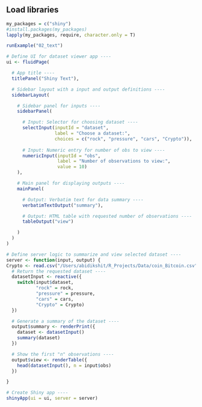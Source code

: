 ## Load libraries
```r
my_packages = c("shiny")
#install.packages(my_packages)
lapply(my_packages, require, character.only = T)
```
```r
runExample("02_text") 
```

```r
# Define UI for dataset viewer app ----
ui <- fluidPage(

  # App title ----
  titlePanel("Shiny Text"),

  # Sidebar layout with a input and output definitions ----
  sidebarLayout(

    # Sidebar panel for inputs ----
    sidebarPanel(

      # Input: Selector for choosing dataset ----
      selectInput(inputId = "dataset",
                  label = "Choose a dataset:",
                  choices = c("rock", "pressure", "cars", "Crypto")),
      
      # Input: Numeric entry for number of obs to view ----
      numericInput(inputId = "obs",
                   label = "Number of observations to view:",
                   value = 10)
    ),

    # Main panel for displaying outputs ----
    mainPanel(

      # Output: Verbatim text for data summary ----
      verbatimTextOutput("summary"),

      # Output: HTML table with requested number of observations ----
      tableOutput("view")

    )
  )
)

# Define server logic to summarize and view selected dataset ----
server <- function(input, output) {
Crypto <- read.csv("/Users/abidikshit/R_Projects/Data/coin_Bitcoin.csv")
  # Return the requested dataset ----
  datasetInput <- reactive({
    switch(input$dataset,
           "rock" = rock,
           "pressure" = pressure,
           "cars" = cars,
           "Crypto" = Crypto)
  })

  # Generate a summary of the dataset ----
  output$summary <- renderPrint({
    dataset <- datasetInput()
    summary(dataset)
  })

  # Show the first "n" observations ----
  output$view <- renderTable({
    head(datasetInput(), n = input$obs)
  })

}

# Create Shiny app ----
shinyApp(ui = ui, server = server)
```

